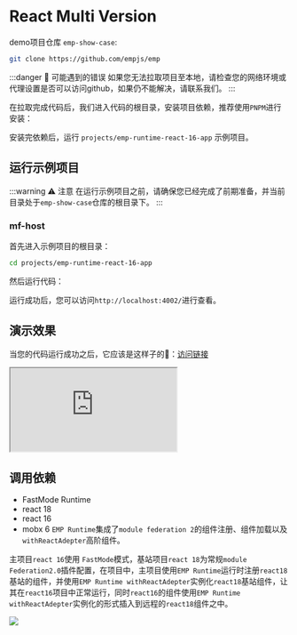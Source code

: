 
# React Multi Version

demo项目仓库 `emp-show-case`:

```bash
git clone https://github.com/empjs/emp
```

:::danger 🚨 可能遇到的错误
如果您无法拉取项目至本地，请检查您的网络环境或代理设置是否可以访问github，如果仍不能解决，请联系我们。
:::

在拉取完成代码后，我们进入代码的根目录，安装项目依赖，推荐使用`PNPM`进行安装：

<PackageManagerTabs command="install" />

安装完依赖后，运行 `projects/emp-runtime-react-16-app` 示例项目。

## 运行示例项目

:::warning ⚠️ 注意
在运行示例项目之前，请确保您已经完成了前期准备，并当前目录处于`emp-show-case`仓库的根目录下。
:::

### mf-host

首先进入示例项目的根目录：

```bash
cd projects/emp-runtime-react-16-app
```

然后运行代码：
<PackageManagerTabs command="dev" />

运行成功后，您可以访问`http://localhost:4002/`进行查看。


## 演示效果

当您的代码运行成功之后，它应该是这样子的🤩：<a target='_blank' href='https://df-react.sc.empjs.dev/app/'>访问链接</a>

<iframe src="https://df-react.sc.empjs.dev/app/"
  style={{width: '100%', height: '1100px', border: `20px solid #aaa`, borderRadius: '4px', overflow: 'hidden'}}
  title="mf-host"
></iframe>

## 调用依赖 
+ FastMode Runtime
+ react 18
+ react 16 
+ mobx 6
`EMP Runtime`集成了`module federation 2`的组件注册、组件加载以及`withReactAdepter`高阶组件。

主项目`react 16`使用 `FastMode`模式，基站项目`react 18`为常规`module Federation2.0`插件配置，在项目中，主项目使用`EMP Runtime`运行时注册`react18`基站的组件，并使用`EMP Runtime withReactAdepter`实例化`react18`基站组件，让其在`react16`项目中正常运行，同时`react16`的组件使用`EMP Runtime withReactAdepter`实例化的形式插入到远程的`react18`组件之中。

<img src="https://hd-static.yystatic.com/0009975609517240969.png" />